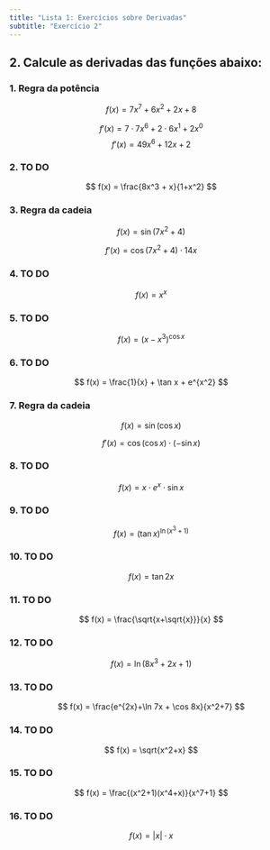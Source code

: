 ```yaml
---
title: "Lista 1: Exercícios sobre Derivadas"
subtitle: "Exercício 2"
---
```


## 2. Calcule as derivadas das funções abaixo:

### 1. Regra da potência

$$
f(x) = 7x^7 + 6x^2 + 2x + 8
$$

$$
f'(x) = 7 \cdot 7x^6 + 2 \cdot 6x^1 + 2x^0 
$$
$$
f'(x) = 49x^6 + 12x + 2
$$

### 2. TO DO
$$
f(x) = \frac{8x^3 + x}{1+x^2}
$$

### 3. Regra da cadeia

$$
f(x) = \sin(7x^2+4)
$$

$$
f'(x) = \cos(7x^2+4) \cdot 14x
$$


### 4. TO DO
$$
f(x) = x^x
$$

### 5. TO DO
$$
f(x) = (x - x^3)^{\cos x}
$$

### 6. TO DO
$$
f(x) = \frac{1}{x} + \tan x + e^{x^2}
$$

### 7. Regra da cadeia
$$
f(x) = \sin(\cos x)
$$

$$
f'(x) = \cos(\cos x) \cdot (-\sin x)
$$

### 8. TO DO
$$
f(x) = x \cdot e^x \cdot \sin x
$$

### 9. TO DO
$$
f(x) = (\tan x)^{\ln(x^3+1)}
$$

### 10. TO DO
$$
f(x) = \tan 2x
$$

### 11. TO DO
$$
f(x) = \frac{\sqrt{x+\sqrt{x}}}{x}
$$


### 12. TO DO
$$
f(x) = \ln(8x^3+2x+1)
$$

### 13. TO DO
$$
f(x) = \frac{e^{2x}+\ln 7x + \cos 8x}{x^2+7}
$$

### 14. TO DO
$$
f(x) = \sqrt{x^2+x}
$$

### 15. TO DO
$$
f(x) = \frac{(x^2+1)(x^4+x)}{x^7+1}
$$

### 16. TO DO
$$
f(x) = |x| \cdot {x}
$$

